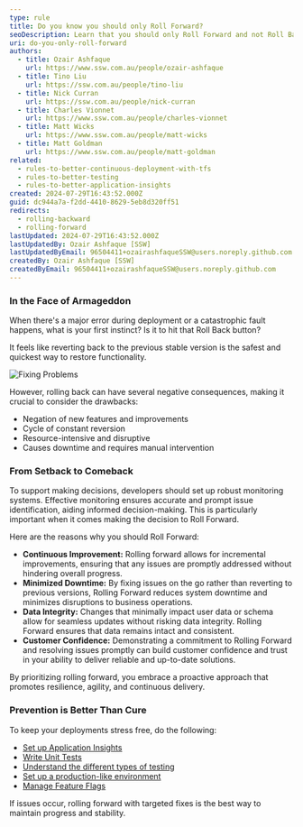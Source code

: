 ```yaml
---
type: rule
title: Do you know you should only Roll Forward?
seoDescription: Learn that you should only Roll Forward and not Roll Backward.
uri: do-you-only-roll-forward
authors:
  - title: Ozair Ashfaque
    url: https://www.ssw.com.au/people/ozair-ashfaque
  - title: Tino Liu
    url: https://ssw.com.au/people/tino-liu
  - title: Nick Curran
    url: https://ssw.com.au/people/nick-curran
  - title: Charles Vionnet
    url: https://www.ssw.com.au/people/charles-vionnet
  - title: Matt Wicks
    url: https://www.ssw.com.au/people/matt-wicks
  - title: Matt Goldman
    url: https://www.ssw.com.au/people/matt-goldman
related:
  - rules-to-better-continuous-deployment-with-tfs
  - rules-to-better-testing
  - rules-to-better-application-insights
created: 2024-07-29T16:43:52.000Z
guid: dc944a7a-f2dd-4410-8629-5eb8d320ff51
redirects:
  - rolling-backward
  - rolling-forward
lastUpdated: 2024-07-29T16:43:52.000Z
lastUpdatedBy: Ozair Ashfaque [SSW]
lastUpdatedByEmail: 96504411+ozairashfaqueSSW@users.noreply.github.com
createdBy: Ozair Ashfaque [SSW]
createdByEmail: 96504411+ozairashfaqueSSW@users.noreply.github.com
---
```


### In the Face of Armageddon

When there's a major error during deployment or a catastrophic fault happens, what is your first instinct? Is it to hit that Roll Back button?

It feels like reverting back to the previous stable version is the safest and quickest way to restore functionality.

![Fixing Problems](https://imgs.xkcd.com/comics/fixing_problems.png)

However, rolling back can have several negative consequences, making it crucial to consider the drawbacks:

- Negation of new features and improvements
- Cycle of constant reversion
- Resource-intensive and disruptive
- Causes downtime and requires manual intervention

### From Setback to Comeback

To support making decisions, developers should set up robust monitoring systems. Effective monitoring ensures accurate and prompt issue identification, aiding informed decision-making. This is particularly important when it comes making the decision to Roll Forward.

Here are the reasons why you should Roll Forward:

- **Continuous Improvement:** Rolling forward allows for incremental improvements, ensuring that any issues are promptly addressed without hindering overall progress.
- **Minimized Downtime:** By fixing issues on the go rather than reverting to previous versions, Rolling Forward reduces system downtime and minimizes disruptions to business operations.
- **Data Integrity:** Changes that minimally impact user data or schema allow for seamless updates without risking data integrity. Rolling Forward ensures that data remains intact and consistent.
- **Customer Confidence:** Demonstrating a commitment to Rolling Forward and resolving issues promptly can build customer confidence and trust in your ability to deliver reliable and up-to-date solutions.

By prioritizing rolling forward, you embrace a proactive approach that promotes resilience, agility, and continuous delivery.

### Prevention is Better Than Cure

To keep your deployments stress free, do the following:

- [Set up Application Insights](https://www.ssw.com.au/rules/rules-to-better-application-insights/)
- [Write Unit Tests](https://www.ssw.com.au/rules/rules-to-better-unit-tests/)
- [Understand the different types of testing](https://www.ssw.com.au/rules/different-types-of-testing/)
- [Set up a production-like environment](https://www.ssw.com.au/rules/do-you-know-which-environments-you-need-to-provision-when-starting-a-new-project/)
- [Manage Feature Flags](https://learn.microsoft.com/en-us/azure/azure-app-configuration/manage-feature-flags?tabs=azure-portal)

If issues occur, rolling forward with targeted fixes is the best way to maintain progress and stability.
